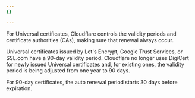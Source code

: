 ```yaml
---
{}

---
```


For Universal certificates, Cloudflare controls the validity periods and certificate authorities (CAs), making sure that renewal always occur.

Universal certificates issued by Let's Encrypt, Google Trust Services, or SSL.com have a 90-day validity period. Cloudflare no longer uses DigiCert for newly issued Universal certificates and, for existing ones, the validity period is being adjusted from one year to 90 days.

For 90-day certificates, the auto renewal period starts 30 days before expiration.